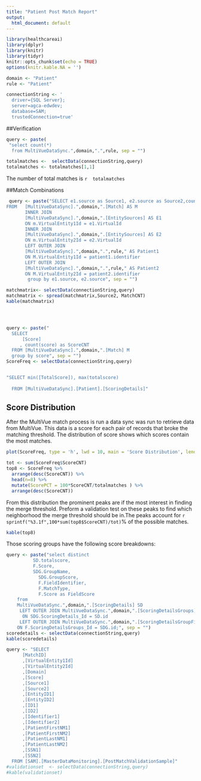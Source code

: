 ```yaml
---
title: "Patient Post Match Report"
output:
  html_document: default
---
```


```r
library(healthcareai)
library(dplyr)
library(knitr)
library(tidyr)
knitr::opts_chunk$set(echo = TRUE)
options(knitr.kable.NA = '')

domain <- "Patient"
rule <- "Patient"

connectionString <- '
  driver={SQL Server};
  server=agca-edwdev;
  database=SAM;
  trustedConnection=true'

```
##Verification
```r
query <- paste(
 "select count(*)
  from MultiVueDataSync.",domain,".",rule, sep = "")

totalmatches <-  selectData(connectionString,query)
totalmatches <- totalmatches[1,1]

```

The number of total matches is  `r  totalmatches`

##Match Combinations

```r
 query <- paste("SELECT e1.source as Source1, e2.source as Source2,count(*)as  MatchCNT
FROM   [MultiVueDataSync].",domain,".[Match] AS M
       INNER JOIN
       [MultiVueDataSync].",domain,".[EntitySources] AS E1
       ON m.VirtualEntity1Id = e1.VirtualId
       INNER JOIN
       [MultiVueDataSync].",domain,".[EntitySources] AS E2
       ON m.VirtualEntity2Id = e2.VirtualId
       LEFT OUTER JOIN
       [MultiVueDataSync].",domain,".",rule," AS Patient1
       ON M.VirtualEntity1Id = patient1.identifier
       LEFT OUTER JOIN
       [MultiVueDataSync].",domain,".",rule," AS Patient2
       ON M.VirtualEntity2Id = patient2.identifier
        group by e1.source, e2.source", sep = "")

matchmatrix<- selectData(connectionString,query)
matchmatrix <- spread(matchmatrix,Source2, MatchCNT)
kable(matchmatrix)





```





```r

query <- paste("
  SELECT 
      [Score]
	 , count(score) as ScoreCNT 
  FROM [MultiVueDataSync].",domain,".[Match] M
  group by score", sep = "")
ScoreFreq <- selectData(connectionString,query)


"SELECT min([TotalScore]), max(totalscore)
  
  FROM [MultiVueDataSync].[Patient].[ScoringDetails]"
```



## Score Distribution



After the MultiVue match process is run a data sync was run to retrieve data from MultiVue.  This data is a score for each pair of records that broke the matching threshold. The distribution of score shows which scores contain the most matches.


```r
plot(ScoreFreq, type = 'h', lwd = 10, main = 'Score Distribution', lend = 'square'  )

```

 

```r
tot <- sum(ScoreFreq$ScoreCNT)
top8 <- ScoreFreq %>%
  arrange(desc(ScoreCNT)) %>%
  head(n=8) %>%
  mutate(ScorePCT = 100*ScoreCNT/totalmatches ) %>%
  arrange(desc(ScoreCNT))
```
From this distribution the prominent peaks are if the most interest in finding the merge threshold. Preform a validation test on these peaks to find which neighborhood the merge threshold should be in.The peaks account for `r sprintf("%3.1f",100*sum(top8$ScoreCNT)/tot)`% of the possible matches.


```r
kable(top8)

```

Those scoring groups have the following score breakdowns:

```r
query <- paste("select distinct
		  SD.totalscore,
		  F.Score,
		  SDG.GroupName,
            SDG.GroupScore,
            F.FieldIdentifier,
            F.MatchType,
            F.Score as FieldScore
    from
	MultiVueDataSync.",domain,".[ScoringDetails] SD
     LEFT OUTER JOIN MultiVueDataSync.",domain,".[ScoringDetailsGroups] SDG
	  ON SDG.ScoringDetails_Id = SD.id
     LEFT OUTER JOIN MultiVueDataSync.",domain,".[ScoringDetailsGroupField] F 
	ON F.ScoringDetailsGroups_Id = SDG.id;", sep = "")
scoredetails <- selectData(connectionString,query)
kable(scoredetails)
```





``` r

query <- "SELECT  
      [MatchID]
      ,[VirtualEntity1Id]
      ,[VirtualEntity2Id]
      ,[Domain]
      ,[Score]
      ,[Source1]
      ,[Source2]
      ,[EntityID1]
      ,[EntityID2]
      ,[ID1]
      ,[ID2]
      ,[Identifier1]
      ,[Identifier2]
      ,[PatientFirstNM1]
      ,[PatientFirstNM2]
      ,[PatientLastNM1]
      ,[PatientLastNM2]
      ,[SSN1]
      ,[SSN2]
  FROM [SAM].[MasterDataMonitoring].[PostMatchValidationSample]"
#validationset  <- selectData(connectionString,query)
#kable(validationset)


```